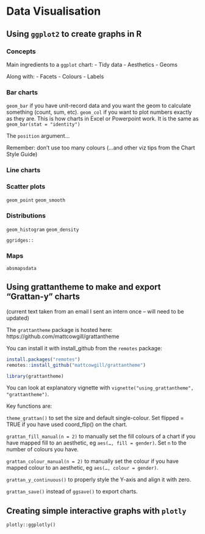 # Data Visualisation

## Using `ggplot2` to create graphs in R

### Concepts

Main ingredients to a `ggplot` chart:
- Tidy data
- Aesthetics
- Geoms

Along with:
- Facets
- Colours
- Labels


### Bar charts

`geom_bar` if you have unit-record data and you want the geom to calculate something (count, sum, etc).
`geom_col` if you want to plot numbers exactly as they are. This is how charts in Excel or Powerpoint work. It is the same as `geom_bar(stat = "identity")`

The `position` argument...

Remember: don't use too many colours (...and other viz tips from the Chart Style Guide)

### Line charts


### Scatter plots

`geom_point`
`geom_smooth`

### Distributions

`geom_histogram`
`geom_density`

`ggridges::`


### Maps

`absmapsdata`



## Using grattantheme to make and export "Grattan-y" charts 

(current text taken from an email I sent an intern once -- will need to be updated)

The `grattantheme` package is hosted here: https://github.com/mattcowgill/grattantheme
 
You can install it with install_github from the `remotes` package:

```r
install.packages("remotes")
remotes::install_github("mattcowgill/grattantheme")

library(grattantheme)
```
 
You can look at explanatory vignette with `vignette("using_grattantheme", "grattantheme")`.

Key functions are:
 
`theme_grattan()` to set the size and default single-colour. Set flipped = TRUE if you have used coord_flip() on the chart.
 
`grattan_fill_manual(n = 2)` to manually set the fill colours of a chart if you have mapped fill to an aesthetic, eg `aes(…, fill = gender)`. Set `n` to the number of colours you have.
 
`grattan_colour_manual(n = 2)` to manually set the colour if you have mapped colour to an aesthetic, eg `aes(…, colour = gender)`.
 
`grattan_y_continuous()` to properly style the Y-axis and align it with zero.
 
`grattan_save()` instead of `ggsave()` to export charts.
 



## Creating simple interactive graphs with `plotly`

`plotly::ggplotly()`
